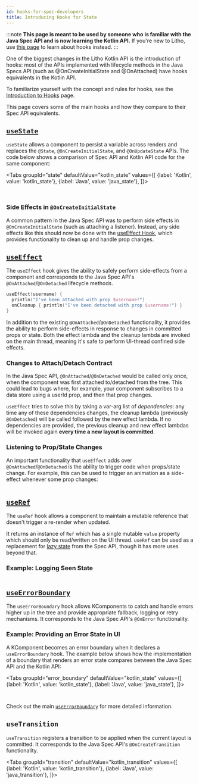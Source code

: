 ```yaml
---
id: hooks-for-spec-developers
title: Introducing Hooks for State
---
```



:::note
**This page is meant to be used by someone who is familiar with the Java Spec API and is now learning the Kotlin API.** If you're new to Litho, use [this page](mainconcepts/hooks-intro.mdx) to learn about hooks instead.
:::

One of the biggest changes in the Litho Kotlin API is the introduction of hooks: most of the APIs implemented with lifecycle methods in the Java Specs API (such as @OnCreateInitialState and @OnAttached) have hooks equivalents in the Kotlin API.

To familiarize yourself with the concept and rules for hooks, see the [Introduction to Hooks](/mainconcepts/hooks-intro.mdx) page.

This page covers some of the main hooks and how they compare to their Spec API equivalents.

## [`useState`](/mainconcepts/use-state.mdx)

`useState` allows a component to persist a variable across renders and replaces the `@State`, `@OnCreateInitialState`, and `@OnUpdateState` APIs. The code below shows a comparison of Spec API and Kotlin API code for the same component:

<Tabs
  groupId="state"
  defaultValue="kotlin_state"
  values={[
    {label: 'Kotlin', value: 'kotlin_state'},
    {label: 'Java', value: 'java_state'},
  ]}>
  <TabItem value="kotlin_state">

```kotlin file=sample/src/main/java/com/facebook/samples/litho/kotlin/documentation/CheckboxComponent.kt start=start_example end=end_example
```

  </TabItem>
  <TabItem value="java_state">

```java file=sample/src/main/java/com/facebook/samples/litho/java/onboarding/CheckboxComponentSpec.java start=start_example end=end_example
```
  </TabItem>

</Tabs>

### Side Effects in `@OnCreateInitialState`

A common pattern in the Java Spec API was to perform side effects in `@OnCreateInitialState` (such as attaching a listener). Instead, any side effects like this should now be done with the [useEffect Hook](/mainconcepts/use-effect.mdx), which provides functionality to clean up and handle prop changes.

## [`useEffect`](/mainconcepts/use-effect.mdx)

The `useEffect` hook gives the ability to safely perform side-effects from a component and corresponds to the Java Spec API's `@OnAttached`/`@OnDetached` lifecycle methods.

```kotlin
useEffect(username) {
  println("I've been attached with prop $username!")
  onCleanup { println("I've been detached with prop $username!") }
}
```

In addition to the existing `@OnAttached`/`@OnDetached` functionality, it provides the ability to perform side-effects in response to changes in committed props or state. Both the effect lambda and the cleanup lambda are invoked on the main thread, meaning it's safe to perform UI-thread confined side effects.

### Changes to Attach/Detach Contract

In the Java Spec API, `@OnAttached`/`@OnDetached` would be called only once, when the component was first attached to/detached from the tree. This could lead to bugs where, for example, your component subscribes to a data store using a userId prop, and then that prop changes.

`useEffect` tries to solve this by taking a var-arg list of *dependencies*: any time any of these dependencies changes, the cleanup lambda (previously `@OnDetached`) will be called followed by the new effect lambda. If no dependencies are provided, the previous cleanup and new effect lambdas will be invoked again **every time a new layout is committed**.

### Listening to Prop/State Changes

An important functionality that `useEffect` adds over `@OnAttached`/`@OnDetached` is the ability to trigger code when props/state change. For example, this can be used to trigger an animation as a side-effect whenever some prop changes:

```kotlin file=sample/src/main/java/com/facebook/samples/litho/kotlin/animations/animatedcounter/AnimatedCounter.kt start=start_example end=end_example
```

## [`useRef`](/mainconcepts/use-ref.mdx)

The `useRef` hook allows a component to maintain a mutable reference that doesn't trigger a re-render when updated.

It returns an instance of `Ref` which has a single mutable `value` property which should only be read/written on the UI thread. `useRef` can be used as a replacement for [lazy state](/docs/mainconcepts/coordinate-state-actions/state-overview#lazy-state-updates) from the Spec API, though it has more uses beyond that.

### Example: Logging Seen State

```kotlin file=sample/src/main/java/com/facebook/samples/litho/kotlin/documentation/LogOnceComponent.kt start=start_useref_example end=end_useref_example
```

## [`useErrorBoundary`](/mainconcepts/use-error-boundary.mdx)

The `useErrorBoundary` hook allows KComponents to catch and handle errors higher up in the tree and provide appropriate fallback, logging or retry mechanisms. It corresponds to the Java Spec API's `@OnError` functionality.

### Example: Providing an Error State in UI

A KComponent becomes an error boundary when it declares a `useErrorBoundary` hook. The example below shows how the implementation of a boundary that renders an error state compares between the Java Spec API and the Kotlin API:

<Tabs
  groupId="error_boundary"
  defaultValue="kotlin_state"
  values={[
    {label: 'Kotlin', value: 'kotlin_state'},
    {label: 'Java', value: 'java_state'},
  ]}>
  <TabItem value="kotlin_state">

```kotlin file=sample/src/main/java/com/facebook/samples/litho/kotlin/errors/KErrorBoundary.kt start=start_example end=end_example
```

  </TabItem>
  <TabItem value="java_state">

```java file=sample/src/main/java/com/facebook/samples/litho/java/errors/ErrorBoundarySpec.java start=start_example end=end_example
```
  </TabItem>

</Tabs>

Check out the main [`useErrorBoundary`](/mainconcepts/use-error-boundary.mdx) for more detailed information.

## `useTransition`

`useTransition` registers a transition to be applied when the current layout is committed. It corresponds to the Java Spec API's `@OnCreateTransition` functionality.

<Tabs
  groupId="transition"
  defaultValue="kotlin_transition"
  values={[
    {label: 'Kotlin', value: 'kotlin_transition'},
    {label: 'Java', value: 'java_transition'},
  ]}>
  <TabItem value="kotlin_transition">

```kotlin file=sample/src/main/java/com/facebook/samples/litho/kotlin/documentation/TransitionComponent.kt start=start_example end=end_example
```

  </TabItem>
  <TabItem value="java_transition">

```java file=sample/src/main/java/com/facebook/samples/litho/java/onboarding/AlphaTransitionComponentSpec.java start=start_example end=end_example
```
  </TabItem>

</Tabs>
